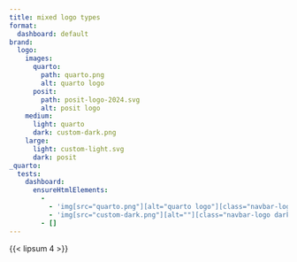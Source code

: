 ```yaml
---
title: mixed logo types
format:
  dashboard: default
brand:
  logo:
    images:
      quarto:
        path: quarto.png
        alt: quarto logo
      posit:
        path: posit-logo-2024.svg
        alt: posit logo
    medium:
      light: quarto
      dark: custom-dark.png
    large:
      light: custom-light.svg
      dark: posit
_quarto:
  tests:
    dashboard:
      ensureHtmlElements:
        -
          - 'img[src="quarto.png"][alt="quarto logo"][class="navbar-logo light-content d-inline-block"]'
          - 'img[src="custom-dark.png"][alt=""][class="navbar-logo dark-content d-inline-block"]'
        - []
---
```


{{< lipsum 4 >}}